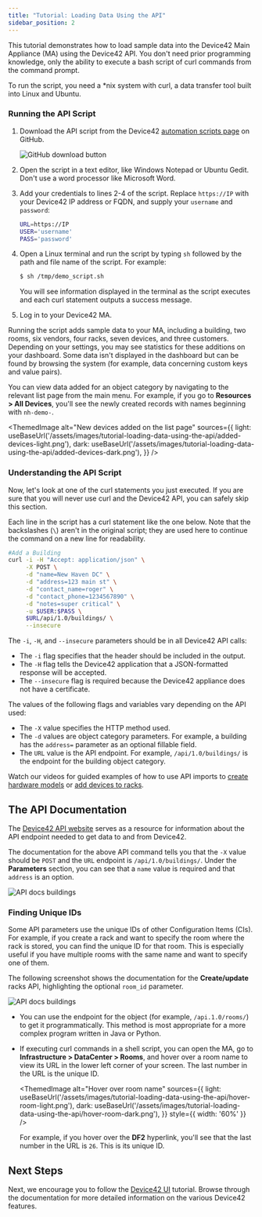 ```yaml
---
title: "Tutorial: Loading Data Using the API"
sidebar_position: 2
---
```



This tutorial demonstrates how to load sample data into the Device42 Main Appliance (MA) using the Device42 API. You don't need prior programming knowledge, only the ability to execute a bash script of curl commands from the command prompt.

To run the script, you need a \*nix system with curl, a data transfer tool built into Linux and Ubuntu.

### Running the API Script

1. Download the API script from the Device42 [automation scripts page](https://github.com/device42/demo-data-shell-scripts/blob/master/demo_script.sh) on GitHub. 

    ![GitHub download button](/assets/images/tutorial-loading-data-using-the-api/download-script.png)

2. Open the script in a text editor, like Windows Notepad or Ubuntu Gedit. Don't use a word processor like Microsoft Word.
3. Add your credentials to lines 2-4 of the script. Replace `https://IP` with your Device42 IP address or FQDN, and supply your `username` and `password`:

    ```bash
    URL=https://IP
    USER='username'         
    PASS='password' 
    ```

4. Open a Linux terminal and run the script by typing `sh` followed by the path and file name of the script. For example:

    ```bash
    $ sh /tmp/demo_script.sh
    ```


    You will see information displayed in the terminal as the script executes and each curl statement outputs a success message. 

5. Log in to your Device42 MA.

Running the script adds sample data to your MA, including a building, two rooms, six vendors, four racks, seven devices, and three customers. Depending on your settings, you may see statistics for these additions on your dashboard. Some data isn't displayed in the dashboard but can be found by browsing the system (for example, data concerning custom keys and value pairs).

You can view data added for an object category by navigating to the relevant list page from the main menu. For example, if you go to **Resources > All Devices**, you'll see the newly created records with names beginning with `nh-demo-`.


<ThemedImage
  alt="New devices added on the list page"
  sources={{
    light: useBaseUrl('/assets/images/tutorial-loading-data-using-the-api/added-devices-light.png'),
    dark: useBaseUrl('/assets/images/tutorial-loading-data-using-the-api/added-devices-dark.png'),
  }}
/>

### Understanding the API Script

Now, let's look at one of the curl statements you just executed. If you are sure that you will never use curl and the Device42 API, you can safely skip this section.

Each line in the script has a curl statement like the one below. Note that the backslashes (`\`) aren't in the original script; they are used here to continue the command on a new line for readability.

```bash
#Add a Building
curl -i -H "Accept: application/json" \
     -X POST \
     -d "name=New Haven DC" \
     -d "address=123 main st" \
     -d "contact_name=roger" \
     -d "contact_phone=1234567890" \
     -d "notes=super critical" \
     -u $USER:$PASS \
     $URL/api/1.0/buildings/ \
     --insecure
```

The `-i`, `-H`, and `--insecure` parameters should be in all Device42 API calls:

- The `-i` flag specifies that the header should be included in the output.
- The `-H` flag tells the Device42 application that a JSON-formatted response will be accepted.
- The `--insecure` flag is required because the Device42 appliance does not have a certificate.

The values of the following flags and variables vary depending on the API used:

- The `-X` value specifies the HTTP method used.
- The `-d` values are object category parameters. For example, a building has the `address=` parameter as an optional fillable field.
- The `URL` value is the API endpoint. For example, `/api/1.0/buildings/` is the endpoint for the building object category.
  
Watch our videos for guided examples of how to use API imports to [create hardware models](how-to-videos/api-imports-add-create-hardware-models.mdx) or [add devices to racks](how-to-videos/api-imports-adding-devices-to-racks.mdx).

## The API Documentation

The [Device42 API website](https://api.device42.com/) serves as a resource for information about the API endpoint needed to get data to and from Device42.

The documentation for the above API command tells you that the `-X` value should be `POST` and the `URL` endpoint is `/api/1.0/buildings/`. Under the **Parameters** section, you can see that a `name` value is required and that `address` is an option.

![API docs buildings](/assets/images//tutorial-loading-data-using-the-api/api-docs-buildings.png)

### Finding Unique IDs

Some API parameters use the unique IDs of other Configuration Items (CIs). For example, if you create a rack and want to specify the room where the rack is stored, you can find the unique ID for that room. This is especially useful if you have multiple rooms with the same name and want to specify one of them.

The following screenshot shows the documentation for the **Create/update** racks API, highlighting the optional `room_id` parameter.

![API docs buildings](/assets/images//tutorial-loading-data-using-the-api/racks-api-paramaters.png)

- You can use the endpoint for the object (for example, `/api.1.0/rooms/`) to get it programmatically. This method is most appropriate for a more complex program written in Java or Python.
- If executing curl commands in a shell script, you can open the MA, go to **Infrastructure > DataCenter > Rooms**, and hover over a room name to view its URL in the lower left corner of your screen. The last number in the URL is the unique ID.

  <ThemedImage
    alt="Hover over room name"
    sources={{
      light: useBaseUrl('/assets/images/tutorial-loading-data-using-the-api/hover-room-light.png'),
      dark: useBaseUrl('/assets/images/tutorial-loading-data-using-the-api/hover-room-dark.png'),
    }}
    style={{ width: '60%' }} 
  />

  For example, if you hover over the **DF2** hyperlink, you'll see that the last number in the URL is `26`. This is its unique ID.

## Next Steps

Next, we encourage you to follow the [Device42 UI](/getstarted/tutorials/tutorial-navigating-the-device42-user-interface.mdx) tutorial. Browse through the documentation for more detailed information on the various Device42 features.
